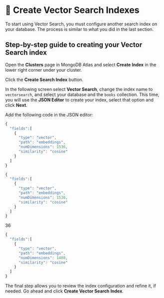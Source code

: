 
# 👐 Create Vector Search Indexes

To start using Vector Search, you must configure another search index on your database. The process is similar to what you did in the last section.

## Step-by-step guide to creating your Vector Search index

Open the **Clusters** page in MongoDB Atlas and select **Create Index** in the lower right corner under your cluster.

<Screenshot src="img/screenshots/7-vector-search/6-create-index/1-create-index.png" alt="The 'Clusters' page with the 'Create Index' link highlighted" url="https://cloud.mongodb.com" />

Click the **Create Search Index** button.

<Screenshot src="img/screenshots/7-vector-search/6-create-index/2-create-search-index.png" alt="The 'Create Index' page with the 'Create Search Index' button highlighted" url="https://cloud.mongodb.com" />

In the following screen select **Vector Search**, change the index name to `vectorsearch`, and select your database and the `books` collection.
This time, you will use the **JSON Editor** to create your index, select that option and click **Next**.

<Screenshot src="img/screenshots/7-vector-search/6-create-index/3-json-editor.png" alt="The 'Create Index' page with the 'JSON Editor' tab highlighted" url="https://cloud.mongodb.com" />

Add the following code in the JSON editor:

<Tabs groupId="aiproviders">
  <TabItem value="serverless" label="Serverless Endpoint" default>

```js
{
  "fields":[
    {
      "type": "vector",
      "path": "embeddings",
      "numDimensions": 1536,
      "similarity": "cosine"
    }
  ]
}
```

  </TabItem>
  <TabItem value="openai" label="OpenAI" default>

```js
{
  "fields":[
    {
      "type": "vector",
      "path": "embeddings",
      "numDimensions": 1536,
      "similarity": "cosine"
    }
  ]
}
```
36
  </TabItem>
  <TabItem value="googleVertex" label="Google Cloud Vertex AI">

```js
{
  "fields":[
    {
      "type": "vector",
      "path": "embeddings",
      "numDimensions": 1408,
      "similarity": "cosine"
    }
  ]
}
```

  </TabItem>
</Tabs>

The final step allows you to review the index configuration and refine it, if needed. Go ahead and click **Create Vector Search Index**.
